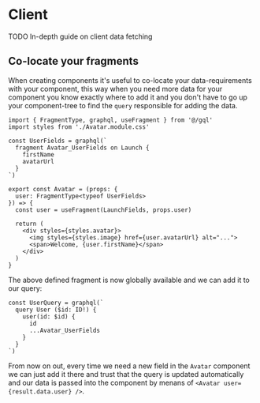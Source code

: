 # Client

TODO In-depth guide on client data fetching

## Co-locate your fragments

When creating components it's useful to co-locate your data-requirements with your component,
this way when you need more data for your component you know exactly where to add it and
you don't have to go up your component-tree to find the `query` responsible for adding the data.

```tsx
import { FragmentType, graphql, useFragment } from '@/gql'
import styles from './Avatar.module.css'

const UserFields = graphql(`
  fragment Avatar_UserFields on Launch {
    firstName
    avatarUrl
  }
`)

export const Avatar = (props: {
  user: FragmentType<typeof UserFields>
}) => {
  const user = useFragment(LaunchFields, props.user)

  return (
    <div styles={styles.avatar}>
      <img styles={styles.image} href={user.avatarUrl} alt="...">
      <span>Welcome, {user.firstName}</span>
    </div>
  )
}
```

The above defined fragment is now globally available and we can add it to our query:

```tsx
const UserQuery = graphql(`
  query User ($id: ID!) {
    user(id: $id) {
      id
      ...Avatar_UserFields
    }
  }
`)
```

From now on out, every time we need a new field in the `Avatar` component we can just add it there
and trust that the query is updated automatically and our data is passed into the component by menans of
`<Avatar user={result.data.user} />`.
